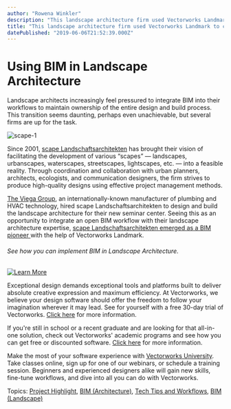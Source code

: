 ```yaml
---
author: "Rowena Winkler"
description: "This landscape architecture firm used Vectorworks Landmark to collaborate in an open BIM environment. "
title: "This landscape architecture firm used Vectorworks Landmark to collaborate in an open BIM environment. " 
datePublished: "2019-06-06T21:52:39.000Z"
---
```

# Using BIM in Landscape Architecture

Landscape architects increasingly feel pressured to integrate BIM into their workflows to maintain ownership of the entire design and build process. This transition seems daunting, perhaps even unachievable, but several firms are up for the task.

![scape-1](https://blog.vectorworks.net/hs-fs/hubfs/Blog%20Images/190606_scape%20and%20BIM%20for%20LAND/scape-1.jpg?width=5513&name=scape-1.jpg)

Since 2001, [scape Landschaftsarchitekten](https://www.scape-net.de) has brought their vision of facilitating the development of various “scapes” — landscapes, urbanscapes, waterscapes, streetscapes, lightscapes, etc. — into a feasible reality. Through coordination and collaboration with urban planners, architects, ecologists, and communication designers, the firm strives to produce high-quality designs using effective project management methods. 

[The Viega Group](https://www.viega.us), an internationally-known manufacturer of plumbing and HVAC technology, hired scape Landschaftsarchitekten to design and build the landscape architecture for their new seminar center. Seeing this as an opportunity to integrate an open BIM workflow with their landscape architecture expertise, [scape Landschaftsarchitekten emerged as a BIM pioneer ](https://www.vectorworks.net/customer-showcase/how-a-bim-for-landscape-process-was-successfully-implemented?utm%5Fcampaign=blog&utm%5Fsource=intext&utm%5Fmedium=planetvectorworks&utm%5Fcontent=scapebimland060519)with the help of Vectorworks Landmark.

###### See how you can implement BIM in Landscape Architecture.

[![Learn More](https://no-cache.hubspot.com/cta/default/3018241/c1ab3b7b-a4f1-4579-b03a-1f32855ba628.png)](https://cta-redirect.hubspot.com/cta/redirect/3018241/c1ab3b7b-a4f1-4579-b03a-1f32855ba628) 

Exceptional design demands exceptional tools and platforms built to deliver absolute creative expression and maximum efficiency. At Vectorworks, we believe your design software should offer the freedom to follow your imagination wherever it may lead. See for yourself with a free 30-day trial of Vectorworks. [Click here](https://www.vectorworks.net/trial/form) for more information.

If you're still in school or a recent graduate and are looking for that all-in-one solution, check out Vectorworks' academic programs and see how you can get free or discounted software. [Click here](https://www.vectorworks.net/en-US/education) for more information.

Make the most of your software experience with [Vectorworks University](https://university.vectorworks.net/). Take classes online, sign up for one of our webinars, or schedule a training session. Beginners and experienced designers alike will gain new skills, fine-tune workflows, and dive into all you can do with Vectorworks. 

 Topics: [Project Highlight](https://blog.vectorworks.net/topic/project-highlight), [BIM (Architecture)](https://blog.vectorworks.net/topic/bim-architecture), [Tech Tips and Workflows](https://blog.vectorworks.net/topic/tech-tips-and-workflows), [BIM (Landscape)](https://blog.vectorworks.net/topic/bim-landscape) 

 